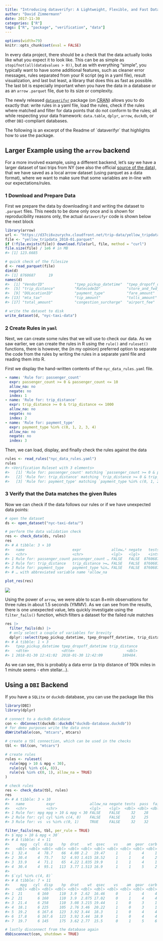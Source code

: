 ```yaml
---
title: "Introducing dataverifyr: A Lightweight, Flexible, and Fast Data Validation Package that Can Handle All Sizes of Data "
author: "David Zimmermann"
date: 2017-11-30
categories: ["R"]
tags: ["R", "package", "verification", "data"]
---
```


```r
options(width=79)
knitr::opts_chunk$set(eval = FALSE)
```

In every data project, there should be a check that the data actually looks like what you expect it to look like.
This can be as simple as `stopifnot(all(data$values > 0))`, but as with everything "simple", you typically want to have some additional features, such as cleaner error messages, rules separated from your R script (eg in a yaml file), result visualization, and last but least, a library that does this as fast as possible.
The last bit is especially important when you have the data in a database or as an `arrow` `.parquet` file, due to its size or complexity.

The newly released [`dataverifyr`](https://davzim.github.io/dataverifyr/) package (on [CRAN](https://cran.r-project.org/package=dataverifyr)) allows you to do exactly that: write rules in a yaml file, load the rules, check if the rules where matched and filter for data points that do not conform to the rules; all while respecting your data framework: `data.table`, `dplyr`, `arrow`, `duckdb`, or other `DBI`-compliant databases.

The following is an excerpt of the Readme of ´dataverifyr` that highlights how to use the package.


## Larger Example using the `arrow` backend

For a more involved example, using a different backend, let’s say we
have a larger dataset of taxi trips from NY (see also the official
[source of the
data](https://www.nyc.gov/site/tlc/about/tlc-trip-record-data.page)),
that we have saved as a local arrow dataset (using parquet as a data
format), where we want to make sure that some variables are in-line with
our expectations/rules.

### 1 Download and Prepare Data

First we prepare the data by downloading it and writing the dataset to
`.parquet` files. This needs to be done only once and is shown for
reproducibility reasons only, the actual `dataverifyr` code is shown
below the next block

``` r
library(arrow)
url <- "https://d37ci6vzurychx.cloudfront.net/trip-data/yellow_tripdata_2018-01.parquet"
file <- "yellow_tripdata_2018-01.parquet"
if (!file.exists(file)) download.file(url, file, method = "curl")
file.size(file) / 1e6 # in MB
#> [1] 123.6685

# quick check of the filesize
d <- read_parquet(file)
dim(d)
#> [1] 8760687      19
names(d)
#>  [1] "VendorID"              "tpep_pickup_datetime"  "tpep_dropoff_datetime" "passenger_count"      
#>  [5] "trip_distance"         "RatecodeID"            "store_and_fwd_flag"    "PULocationID"         
#>  [9] "DOLocationID"          "payment_type"          "fare_amount"           "extra"                
#> [13] "mta_tax"               "tip_amount"            "tolls_amount"          "improvement_surcharge"
#> [17] "total_amount"          "congestion_surcharge"  "airport_fee"

# write the dataset to disk
write_dataset(d, "nyc-taxi-data")
```

### 2 Create Rules in `yaml`

Next, we can create some rules that we will use to check our data. As we
saw earlier, we can create the rules in R using the `rule()` and
`ruleset()` functions, there is however, the (in my opinion) preferred
option to separate the code from the rules by writing the rules in a
separate yaml file and reading them into R.

First we display the hand-written contents of the `nyc_data_rules.yaml`
file.

``` yaml
- name: 'Rule for: passenger_count'
  expr: passenger_count >= 0 & passenger_count <= 10
  allow_na: no
  negate: no
  index: 1
- name: 'Rule for: trip_distance'
  expr: trip_distance >= 0 & trip_distance <= 1000
  allow_na: no
  negate: no
  index: 2
- name: 'Rule for: payment_type'
  expr: payment_type %in% c(0, 1, 2, 3, 4)
  allow_na: no
  negate: no
  index: 3
```

Then, we can load, display, and finally check the rules against the data

``` r
rules <- read_rules("nyc_data_rules.yaml")
rules
#> <Verification Ruleset with 3 elements>
#>   [1] 'Rule for: passenger_count' matching `passenger_count >= 0 & passenger_count <= 10` (allow_na: FALSE)
#>   [2] 'Rule for: trip_distance' matching `trip_distance >= 0 & trip_distance <= 1000` (allow_na: FALSE)
#>   [3] 'Rule for: payment_type' matching `payment_type %in% c(0, 1, 2, 3, 4)` (allow_na: FALSE)
```

### 3 Verify that the Data matches the given Rules

Now we can check if the data follows our rules or if we have unexpected
data points:

``` r
# open the dataset 
ds <- open_dataset("nyc-taxi-data/")

# perform the data validation check
res <- check_data(ds, rules)
res
#> # A tibble: 3 × 10
#>   name                      expr              allow…¹ negate   tests    pass  fail warn  error time 
#>   <chr>                     <chr>             <lgl>   <lgl>    <int>   <int> <int> <chr> <chr> <drt>
#> 1 Rule for: passenger_count passenger_count … FALSE   FALSE  8760687 8760687     0 ""    ""    0.56…
#> 2 Rule for: trip_distance   trip_distance >=… FALSE   FALSE  8760687 8760686     1 ""    ""    0.43…
#> 3 Rule for: payment_type    payment_type %in… FALSE   FALSE  8760687 8760687     0 ""    ""    0.42…
#> # … with abbreviated variable name ¹​allow_na

plot_res(res)
```
![](README-taxi3-1.png)

Using the power of `arrow`, we were able to scan 8+mln observations for
three rules in about 1.5 seconds (YMMV). As we can see from the results,
there is one unexpected value, lets quickly investigate using the
`filter_fails()` function, which filters a dataset for the failed rule
matches

``` r
res |>
  filter_fails(ds) |> 
  # only select a couple of variables for brevity
  dplyr::select(tpep_pickup_datetime, tpep_dropoff_datetime, trip_distance)
#> # A tibble: 1 × 3
#>   tpep_pickup_datetime tpep_dropoff_datetime trip_distance
#>   <dttm>               <dttm>                        <dbl>
#> 1 2018-01-30 12:41:02  2018-01-30 12:42:09         189484.
```

As we can see, this is probably a data error (a trip distance of 190k
miles in 1 minute seems - ehm stellar…).

## Using a `DBI` Backend

If you have a `SQLite` or `duckdb` database, you can use the package
like this

``` r
library(DBI)
library(dplyr)

# connect to a duckdb database
con <- dbConnect(duckdb::duckdb("duckdb-database.duckdb"))
# for demo purposes write the data once
dbWriteTable(con, "mtcars", mtcars)

# create a tbl connection, which can be used in the checks
tbl <- tbl(con, "mtcars")

# create rules
rules <- ruleset(
  rule(mpg > 10 & mpg < 30),
  rule(cyl %in% c(4, 8)),
  rule(vs %in% c(0, 1), allow_na = TRUE)
)

# check rules
res <- check_data(tbl, rules)
res
#> # A tibble: 3 × 10
#>   name          expr                allow_na negate tests  pass  fail warn  error time          
#>   <chr>         <chr>               <lgl>    <lgl>  <dbl> <dbl> <dbl> <chr> <chr> <drtn>        
#> 1 Rule for: mpg mpg > 10 & mpg < 30 FALSE    FALSE     32    28     4 ""    ""    3.5227668 secs
#> 2 Rule for: cyl cyl %in% c(4, 8)    FALSE    FALSE     32    25     7 ""    ""    0.2015200 secs
#> 3 Rule for: vs  vs %in% c(0, 1)     TRUE     FALSE     32    32     0 ""    ""    0.1898661 secs

filter_fails(res, tbl, per_rule = TRUE)
#> $`mpg > 10 & mpg < 30`
#> # A tibble: 4 × 11
#>     mpg   cyl  disp    hp  drat    wt  qsec    vs    am  gear  carb
#>   <dbl> <dbl> <dbl> <dbl> <dbl> <dbl> <dbl> <dbl> <dbl> <dbl> <dbl>
#> 1  32.4     4  78.7    66  4.08 2.2   19.47     1     1     4     1
#> 2  30.4     4  75.7    52  4.93 1.615 18.52     1     1     4     2
#> 3  33.9     4  71.1    65  4.22 1.835 19.9      1     1     4     1
#> 4  30.4     4  95.1   113  3.77 1.513 16.9      1     1     5     2
#> 
#> $`cyl %in% c(4, 8)`
#> # A tibble: 7 × 11
#>     mpg   cyl  disp    hp  drat    wt  qsec    vs    am  gear  carb
#>   <dbl> <dbl> <dbl> <dbl> <dbl> <dbl> <dbl> <dbl> <dbl> <dbl> <dbl>
#> 1  21       6 160     110  3.9  2.62  16.46     0     1     4     4
#> 2  21       6 160     110  3.9  2.875 17.02     0     1     4     4
#> 3  21.4     6 258     110  3.08 3.215 19.44     1     0     3     1
#> 4  18.1     6 225     105  2.76 3.46  20.22     1     0     3     1
#> 5  19.2     6 167.6   123  3.92 3.44  18.3      1     0     4     4
#> 6  17.8     6 167.6   123  3.92 3.44  18.9      1     0     4     4
#> 7  19.7     6 145     175  3.62 2.77  15.5      0     1     5     6

# lastly disconnect from the database again
dbDisconnect(con, shutdown = TRUE)
```


